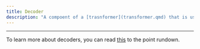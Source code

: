 ```yaml
---
title: Decoder
description: "A compoent of a [trasnformer](transformer.qmd) that is used for generating text. An example is the autocomplete feature on a smartphone's keyboard."
---
```


---

To learn more about decoders, you can read [this](https://forbo7.github.io/forblog/posts/9_transformers_explained.html#decoders) to the point rundown.